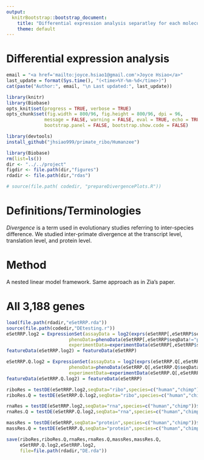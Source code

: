 ```yaml
---
output:
  knitrBootstrap::bootstrap_document:
    title: "Differential expression analysis separatley for each molecular phenotype"
    theme: default
---
```



Differential expression analysis 
=================================

```r
email = "<a href='mailto:joyce.hsiao1@gmail.com'>Joyce Hsiao</a>"
last_update = format(Sys.time(), "(<time>%Y-%m-%d</time>)")
cat(paste("Author:", email, "\n Last updated:", last_update))
```



```r
library(knitr)
library(Biobase)
opts_knit$set(progress = TRUE, verbose = TRUE)
opts_chunk$set(fig.width = 800/96, fig.height = 800/96, dpi = 96,
              message = FALSE, warning = FALSE, eval = TRUE, echo = TRUE,
              bootstrap.panel = FALSE, bootstrap.show.code = FALSE)
```


```r
library(devtools)
install_github("jhsiao999/primate_ribo/Humanzee")

library(Biobase)
rm(list=ls())
dir <- "../../project"
figdir <- file.path(dir,"figures")
rdadir <- file.path(dir,"rdas")

# source(file.path( codedir, "prepareDivergencePlots.R"))
```


Definitions/Terminologies
=========================

*Divergence* is a term used in evolutionary studies referring to inter-species difference. We studied inter-primate divergence at the transcript level, translation level, and protein level.


Method
======
A nested linear model framework. Same approach as in Zia's paper. 



All 3,188 genes
===============

```r
load(file.path(rdadir,"eSetRRP.rda"))
source(file.path(codedir,"DEtesting.r"))
eSetRRP.log2 = ExpressionSet(assayData = log2(exprs(eSetRRP[,eSetRRP$seqData!="protein"])),
                       phenoData=phenoData(eSetRRP[,eSetRRP$seqData!="protein"]),
                       experimentData=experimentData(eSetRRP[,eSetRRP$seqData!="protein"]))
featureData(eSetRRP.log2) = featureData(eSetRRP)                  

eSetRRP.Q.log2 = ExpressionSet(assayData = log2(exprs(eSetRRP.Q[,eSetRRP.Q$seqData!="protein"])),
                       phenoData=phenoData(eSetRRP.Q[,eSetRRP.Q$seqData!="protein"]),
                       experimentData=experimentData(eSetRRP.Q[,eSetRRP.Q$seqData!="protein"]))
featureData(eSetRRP.Q.log2) = featureData(eSetRRP)                  

riboRes = testDE(eSetRRP.log2,seqData="ribo",species=c("human","chimp"))$res
riboRes.Q = testDE(eSetRRP.Q.log2,seqData="ribo",species=c("human","chimp"))$res

rnaRes = testDE(eSetRRP.log2,seqData="rna",species=c("human","chimp"))$res
rnaRes.Q = testDE(eSetRRP.Q.log2,seqData="rna",species=c("human","chimp"))$res

massRes = testDE(eSetRRP,seqData="protein",species=c("human","chimp"))$res
massRes.Q = testDE(eSetRRP.Q,seqData="protein",species=c("human","chimp"))$res

save(riboRes,riboRes.Q,rnaRes,rnaRes.Q,massRes,massRes.Q,
     eSetRRP.Q.log2,eSetRRP.log2,
     file=file.path(rdadir,"DE.rda"))
```




